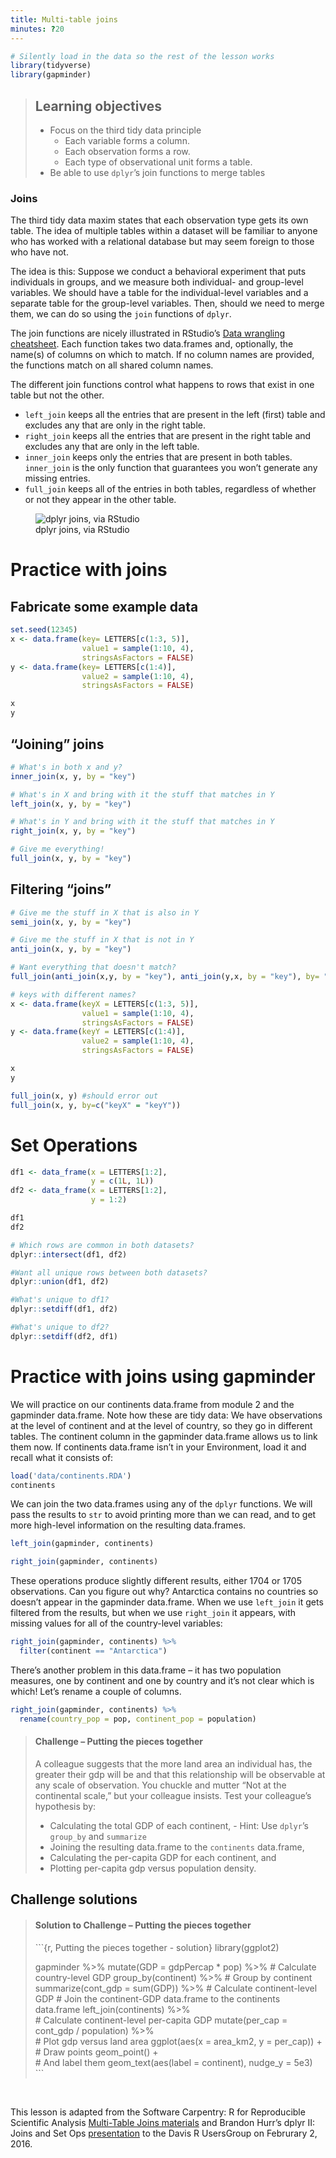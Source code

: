```yaml
---
title: Multi-table joins
minutes: ?20
---
```


```r
# Silently load in the data so the rest of the lesson works
library(tidyverse)
library(gapminder)
```

> ## Learning objectives
>
> - Focus on the third tidy data principle
>     - Each variable forms a column.
>     - Each observation forms a row.
>     - Each type of observational unit forms a table.
> - Be able to use `dplyr`'s join functions to merge tables
>

### Joins

The third tidy data maxim states that each observation type gets its own table. The idea of multiple tables within a dataset will be familiar to anyone who has worked with a relational database but may seem foreign to those who have not. 

The idea is this: Suppose we conduct a behavioral experiment that puts individuals in groups, and we measure both individual- and group-level variables. We should have a table for the individual-level variables and a separate table for the group-level variables. Then, should we need to merge them, we can do so using the `join` functions of `dplyr`. 

The join functions are nicely illustrated in RStudio's [Data wrangling cheatsheet](https://www.rstudio.com/wp-content/uploads/2015/02/data-wrangling-cheatsheet.pdf). Each function takes two data.frames and, optionally, the name(s) of columns on which to match. If no column names are provided, the functions match on all shared column names.

The different join functions control what happens to rows that exist in one table but not the other. 

- `left_join` keeps all the entries that are present in the left (first) table and excludes any that are only in the right table. 
- `right_join` keeps all the entries that are present in the right table and excludes any that are only in the left table.
- `inner_join` keeps only the entries that are present in both tables. `inner_join` is the only function that guarantees you won't generate any missing entries.
- `full_join` keeps all of the entries in both tables, regardless of whether or not they appear in the other table.

![dplyr joins, via RStudio](img/dplyr-joins.png)

# Practice with joins

## Fabricate some example data

```r
set.seed(12345)
x <- data.frame(key= LETTERS[c(1:3, 5)], 
                value1 = sample(1:10, 4), 
                stringsAsFactors = FALSE)
y <- data.frame(key= LETTERS[c(1:4)], 
                value2 = sample(1:10, 4), 
                stringsAsFactors = FALSE)

x
y
```

## "Joining" joins

```r
# What's in both x and y?
inner_join(x, y, by = "key")
```

```r
# What's in X and bring with it the stuff that matches in Y
left_join(x, y, by = "key")
```

```r
# What's in Y and bring with it the stuff that matches in Y
right_join(x, y, by = "key")
```

```r
# Give me everything!
full_join(x, y, by = "key")
```

## Filtering "joins"

```r
# Give me the stuff in X that is also in Y
semi_join(x, y, by = "key")
```

```r
# Give me the stuff in X that is not in Y
anti_join(x, y, by = "key")
```

```r
# Want everything that doesn't match?
full_join(anti_join(x,y, by = "key"), anti_join(y,x, by = "key"), by= "key")
```

```r
# keys with different names?
x <- data.frame(keyX = LETTERS[c(1:3, 5)], 
                value1 = sample(1:10, 4), 
                stringsAsFactors = FALSE)
y <- data.frame(keyY = LETTERS[c(1:4)], 
                value2 = sample(1:10, 4), 
                stringsAsFactors = FALSE)

x
y
```

```r
full_join(x, y) #should error out
full_join(x, y, by=c("keyX" = "keyY"))
```

# Set Operations
```r
df1 <- data_frame(x = LETTERS[1:2], 
                  y = c(1L, 1L))
df2 <- data_frame(x = LETTERS[1:2], 
                  y = 1:2)

df1
df2
```


```r
# Which rows are common in both datasets?
dplyr::intersect(df1, df2)
```

```r
#Want all unique rows between both datasets?
dplyr::union(df1, df2)
```

```r
#What's unique to df1?
dplyr::setdiff(df1, df2)
```

```r
#What's unique to df2?
dplyr::setdiff(df2, df1)
```

# Practice with joins using gapminder

We will practice on our continents data.frame from module 2 and the gapminder data.frame. Note how these are tidy data: We have observations at the level of continent and at the level of country, so they go in different tables. The continent column in the gapminder data.frame allows us to link them now. If continents data.frame isn't in your Environment, load it and recall what it consists of:

```r
load('data/continents.RDA')
continents
```

We can join the two data.frames using any of the `dplyr` functions. We will pass the results to `str` to avoid printing more than we can read, and to get more high-level information on the resulting data.frames.

```r
left_join(gapminder, continents) 

right_join(gapminder, continents)
```

These operations produce slightly different results, either 1704 or 1705 observations. Can you figure out why? Antarctica contains no countries so doesn't appear in the gapminder data.frame. When we use `left_join` it gets filtered from the results, but when we use `right_join` it appears, with missing values for all of the country-level variables:
  
```r
right_join(gapminder, continents) %>% 
  filter(continent == "Antarctica")
```

There's another problem in this data.frame -- it has two population measures, one by continent and one by country and it's not clear which is which! Let's rename a couple of columns.

```r
right_join(gapminder, continents) %>% 
  rename(country_pop = pop, continent_pop = population)
```

> #### Challenge -- Putting the pieces together
> 
> A colleague suggests that the more land area an individual has, the greater their gdp will be and that this relationship will be observable at any scale of observation. You chuckle and mutter "Not at the continental scale," but your colleague insists. Test your colleague's hypothesis by:
> 
> - Calculating the total GDP of each continent, 
>       - Hint: Use `dplyr`'s `group_by` and `summarize`
> - Joining the resulting data.frame to the `continents` data.frame, 
> - Calculating the per-capita GDP for each continent, and 
> - Plotting per-capita gdp versus population density. 
>


## Challenge solutions

> #### Solution to Challenge -- Putting the pieces together
>
>
> ```{r, Putting the pieces together - solution}
> library(ggplot2)
> 
> gapminder %>%
>   mutate(GDP = gdpPercap * pop) %>%  # Calculate country-level GDP
>   group_by(continent) %>%  # Group by continent
>   summarize(cont_gdp = sum(GDP)) %>%  # Calculate continent-level GDP
> # Join the continent-GDP data.frame to the continents data.frame
>     left_join(continents) %>%  
> # Calculate continent-level per-capita GDP
>     mutate(per_cap = cont_gdp / population) %>%  
> # Plot gdp versus land area
>     ggplot(aes(x = area_km2, y = per_cap)) +  
> # Draw points
>     geom_point() +  
> # And label them
>     geom_text(aes(label = continent), nudge_y = 5e3)  
> ```
>

<br>

This lesson is adapted from the Software Carpentry: R for Reproducible 
Scientific Analysis [Multi-Table Joins materials](http://data-lessons.github.io/gapminder-R/12-joins.html) 
and Brandon Hurr's dplyr II: Joins and Set Ops [presentation](https://github.com/bhive01/2016-02-D-RUG-dplyr-II-talk)
to the Davis R UsersGroup on Februrary 2, 2016.
